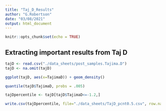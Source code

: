 ---
title: "Taj_D_Results"
author: "G.Robertson"
date: "03/08/2021"
output: html_document
---

```{r setup, include=FALSE}
knitr::opts_chunk$set(echo = TRUE)
```

## Extracting important results from Taj D

```{r}
tajD <- read.csv("./data_sheets/post_samples.Tajima.D")
tajD <- na.omit(tajD)
```

```{r}
ggplot(tajD, aes(x=TajimaD)) + geom_density()
```


```{r}
quantile(tajD$TajimaD, probs = .005)
```

```{r}
tajDpercentile <- tajD[tajD$TajimaD<=-1.2,]
```

```{r}
write.csv(tajDpercentile, file="./data_sheets/TajD_pcnt0.5.csv", row.names = F, quote = F)
```


